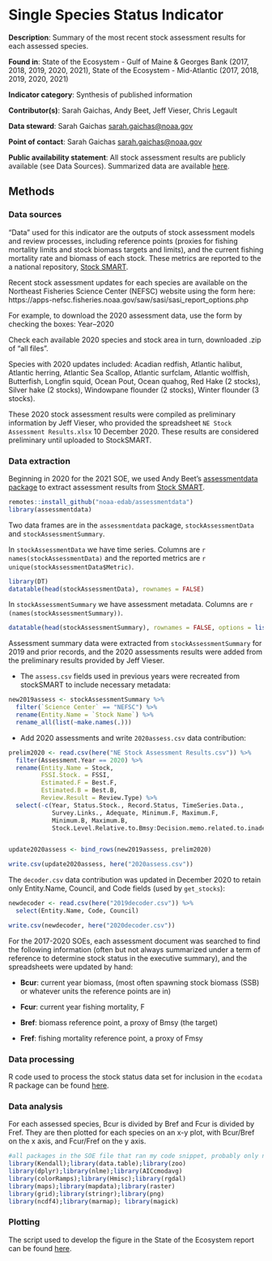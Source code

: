 # Single Species Status Indicator {#stockstatus}


**Description**: Summary of the most recent stock assessment results for each assessed species.

**Found in**: State of the Ecosystem - Gulf of Maine & Georges Bank (2017, 2018, 2019, 2020, 2021), State of the Ecosystem - Mid-Atlantic (2017, 2018, 2019, 2020, 2021)

**Indicator category**: Synthesis of published information

**Contributor(s)**: Sarah Gaichas, Andy Beet, Jeff Vieser, Chris Legault

**Data steward**: Sarah Gaichas <sarah.gaichas@noaa.gov>

**Point of contact**: Sarah Gaichas <sarah.gaichas@noaa.gov>

**Public availability statement**: All stock assessment results are publicly available (see Data Sources). Summarized data are available [here](http://comet.nefsc.noaa.gov/erddap/tabledap/assess_soe_v1.htmlTable?No,Entity_Name,Science_Center,Assessment_Year,Last_Data_Year,Assessment_Level,Citation,Comments,Best_F,F_Year,Flimit,Fmsy,F_Flimit,F_Fmsy,Best_B,B_Year,B_Blimit,B_Bmsy,Stock_Level_Relative_to_Bmsy,Bmsy,Blim).

## Methods

### Data sources
<!--Please provide a text description of data sources, inlcuding primary collection methods. What equipment was used to turn signal to data? From which vessel were data collected and how? What quality control procedures were employed, if any?--> 

"Data" used for this indicator are the outputs of stock assessment models and review processes, including reference points (proxies for fishing mortality limits and stock biomass targets and limits), and the current fishing mortality rate and biomass of each stock. These metrics are reported to the a national repository, [Stock SMART](https://www.st.nmfs.noaa.gov/stocksmart?app=homepage).

Recent stock assessment updates for each species are available on the Northeast Fisheries Science Center (NEFSC) website using the form here: https://apps-nefsc.fisheries.noaa.gov/saw/sasi/sasi_report_options.php

For example, to download the 2020 assessment data, use the form by checking the boxes: Year--2020

Check each available 2020 species and stock area in turn, downloaded .zip of "all files". 

Species with 2020 updates included: Acadian redfish, Atlantic halibut, Atlantic herring, Atlantic Sea Scallop, Atlantic surfclam, Atlantic wolffish, Butterfish, Longfin squid, Ocean Pout, Ocean quahog, Red Hake (2 stocks), Silver hake (2 stocks), Windowpane flounder (2 stocks), Winter flounder (3 stocks). 

These 2020 stock assessment results were compiled as preliminary information by Jeff Vieser, who provided the spreadsheet `NE Stock Assessment Results.xlsx` 10 December 2020. These results are considered preliminary until uploaded to StockSMART.


### Data extraction

Beginning in 2020 for the 2021 SOE, we used Andy Beet's [assessmentdata package](https://github.com/NOAA-EDAB/assessmentdata) to extract assessment results from [Stock SMART](https://www.st.nmfs.noaa.gov/stocksmart?app=homepage). 

```r
remotes::install_github("noaa-edab/assessmentdata")
library(assessmentdata)
```


Two data frames are in the `assessmentdata` package, `stockAssessmentData` and `stockAssessmentSummary`.

In `stockAssessmentData` we have time series. Columns are `r names(stockAssessmentData)` and the reported metrics are `r unique(stockAssessmentData$Metric)`. 


```r
library(DT)
datatable(head(stockAssessmentData), rownames = FALSE)

```

In `stockAssessmentSummary` we have assessment metadata. Columns are `r (names(stockAssessmentSummary))`.

```r

datatable(head(stockAssessmentSummary), rownames = FALSE, options = list(scrollX = TRUE))

```

Assessment summary data were extracted from `stockAssessmentSummary` for 2019 and prior records, and the 2020 assessments results were added from the preliminary results provided by Jeff Vieser. 

* The `assess.csv` fields used in previous years were recreated from stockSMART to include necessary metadata:

```r

new2019assess <- stockAssessmentSummary %>%
  filter(`Science Center` == "NEFSC") %>%
  rename(Entity.Name = `Stock Name`) %>%
  rename_all(list(~make.names(.)))

```

* Add 2020 assessments and write `2020assess.csv` data contribution:

```r

prelim2020 <- read.csv(here("NE Stock Assessment Results.csv")) %>%
  filter(Assessment.Year == 2020) %>%
  rename(Entity.Name = Stock,
         FSSI.Stock. = FSSI,
         Estimated.F = Best.F,
         Estimated.B = Best.B,
         Review.Result = Review.Type) %>%
  select(-c(Year, Status.Stock., Record.Status, TimeSeries.Data.,
            Survey.Links., Adequate, Minimum.F, Maximum.F,
            Minimum.B, Maximum.B, 
            Stock.Level.Relative.to.Bmsy:Decision.memo.related.to.inadequate.rebuilding.progress))


update2020assess <- bind_rows(new2019assess, prelim2020)

write.csv(update2020assess, here("2020assess.csv"))

```

The `decoder.csv` data contribution was updated in December 2020 to retain only Entity.Name, Council, and Code fields (used by `get_stocks`):

```r

newdecoder <- read.csv(here("2019decoder.csv")) %>%
  select(Entity.Name, Code, Council)

write.csv(newdecoder, here("2020decoder.csv"))

```


For the 2017-2020 SOEs, each assessment document was searched to find the following information (often but not always summarized under a term of reference to determine stock status in the executive summary), and the spreadsheets were updated by hand:

*    **Bcur**: current year biomass, (most often spawning stock biomass (SSB) or whatever units the reference points are in)

*    **Fcur**: current year fishing mortality, F

*    **Bref**: biomass reference point, a proxy of Bmsy (the target)

*    **Fref**: fishing mortality reference point, a proxy of Fmsy

### Data processing

R code used to process the stock status data set for inclusion in the `ecodata` R package can be found [here](https://github.com/NOAA-EDAB/ecodata/blob/master/data-raw/get_stocks.R).

### Data analysis
<!--Text description of analysis methods, similar in structure and detail to a peer-reviewed paper methods section-->

For each assessed species, Bcur is divided by Bref and Fcur is divided by Fref. They are then plotted for each species on an x-y plot, with Bcur/Bref on the x axis, and Fcur/Fref on the y axis. 

<!--What packages or libraries did you use in your work flow?-->
```r
#all packages in the SOE file that ran my code snippet, probably only need data.table
library(Kendall);library(data.table);library(zoo)
library(dplyr);library(nlme);library(AICcmodavg)
library(colorRamps);library(Hmisc);library(rgdal)
library(maps);library(mapdata);library(raster)
library(grid);library(stringr);library(png)
library(ncdf4);library(marmap); library(magick)


```

<!--Include accompanying R code, pseudocode, flow of scripts, and/or link to location of code used in analyses.-->

### Plotting

The script used to develop the figure in the State of the Ecosystem report can be found [here](https://github.com/NOAA-EDAB/ecodata/blob/master/chunk-scripts/human_dimensions.Rmd-stock-status1.R).

```r

```


